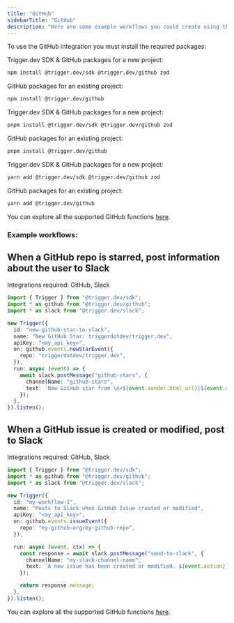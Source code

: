 ```yaml
---
title: "GitHub"
sidebarTitle: "GitHub"
description: "Here are some example workflows you could create using the GitHub integration."
---
```


To use the GitHub integration you must install the required packages:
<Tabs>
  <Tab title="npm">

Trigger.dev SDK & GitHub packages for a new project:

```bash
npm install @trigger.dev/sdk @trigger.dev/github zod
```
GitHub packages for an existing project:

```bash
npm install @trigger.dev/github
```

  </Tab>
  <Tab title="pnpm">

Trigger.dev SDK & GitHub packages for a new project:

```bash
pnpm install @trigger.dev/sdk @trigger.dev/github zod
```
GitHub packages for an existing project:
```bash
pnpm install @trigger.dev/github
```

  </Tab>
  <Tab title="yarn">
Trigger.dev SDK & GitHub packages for a new project:

```bash
yarn add @trigger.dev/sdk @trigger.dev/github zod
```
GitHub packages for an existing project:

```bash
yarn add @trigger.dev/github
```

  </Tab>
</Tabs>

You can explore all the supported GitHub functions [here](/integrations/apis/github/events/push).

### Example workflows:
## When a GitHub repo is starred, post information about the user to Slack

Integrations required: GitHub, Slack

```ts
import { Trigger } from "@trigger.dev/sdk";
import * as github from "@trigger.dev/github";
import * as slack from "@trigger.dev/slack";

new Trigger({
  id: "new-github-star-to-slack",
  name: "New GitHub Star: triggerdotdev/trigger.dev",
  apiKey: "<my_api_key>",
  on: github.events.newStarEvent({
    repo: "triggerdotdev/trigger.dev",
  }),
  run: async (event) => {
    await slack.postMessage("github-stars", {
      channelName: "github-stars",
      text: `New GitHub star from \n<${event.sender.html_url}|${event.sender.login}>`,
    });
  },
}).listen();
```


## When a GitHub issue is created or modified, post to Slack

Integrations required: GitHub, Slack

```ts
import { Trigger } from "@trigger.dev/sdk";
import * as github from "@trigger.dev/github";
import * as slack from "@trigger.dev/slack";

new Trigger({
  id: "my-workflow-1",
  name: "Posts to Slack when GitHub Issue created or modified",
  apiKey: "<my_api_key>",
  on: github.events.issueEvent({
    repo: "my-github-org/my-github-repo",
  }),

  run: async (event, ctx) => {
    const response = await slack.postMessage("send-to-slack", {
      channelName: "my-slack-channel-name",
      text: `A new issue has been created or modified. ${event.action}`,
    });

    return response.message;
  },
}).listen();
```

You can explore all the supported GitHub functions [here](/integrations/apis/github/events/push).
